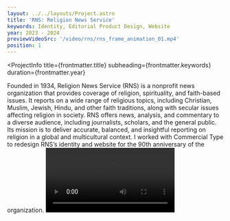 ```yaml
---
layout: ../../layouts/Project.astro
title: 'RNS: Religion News Service'
keywords: Identity, Editorial Product Design, Website
year: 2023 - 2024
previewVideoSrc: '/video/rns/rns_frame_animation_01.mp4'
position: 1
---
```




<ProjectInfo
    title={frontmatter.title}
    subheading={frontmatter.keywords}
    duration={frontmatter.year}
>
 <Text>
    Founded in 1934, Religion News Service (RNS) is a nonprofit news organization that provides coverage of religion, spirituality, and faith-based issues. It reports on a wide range of religious topics, including Christian, Muslim, Jewish, Hindu, and other faith traditions, along with secular issues affecting religion in society. RNS offers news, analysis, and commentary to a diverse audience, including journalists, scholars, and the general public. Its mission is to deliver accurate, balanced, and insightful reporting on religion in a global and multicultural context. I worked with Commercial Type to redesign RNS’s identity and website for the 90th anniversary of the organization.
</Text>
</ProjectInfo>
<Video src='/video/rns/rns_logo_animation.mp4' />
<Img src={import('../../images/rns/rns_header.svg')} alt={'header'} />
<Video src='/video/rns/rns_website_animation.mp4' />
<Img src={import('../../images/rns/rns_homepage_full.svg')} alt={'Subsection'} />
<Text>Homepage</Text>
<Video src='/video/rns/rns_modules.mp4' />
<Text>Sitewide Modules</Text>
<Video src='/video/rns/rns_article.mp4' />
<Img src={import('../../images/rns/rns_article.svg')} alt={'Subsection'} />
 <Text>Article</Text>
<Img src={import('../../images/rns/rns_midway_01.svg')} alt={'Subsection'} />
 <Text>Subsection</Text>
<Img src={import('../../images/rns/rns_website-mobile.svg')} alt={'Subsection'} />
 <Text>Mobile</Text>
<Img src={import('../../images/rns/rns_comps_posts.jpg')} alt={'Social'} />
<Img src={import('../../images/rns/rns_tote.jpg')} alt={'Tote'} />
<Img src={import('../../images/rns/rns_billboard.png')} alt={'Tote'} />
<Video src='/video/rns/rns_frame_animation_01.mp4' />






